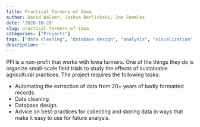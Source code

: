 ```yaml
---
title: Practical Farmers of Iowa
author: David Walker, Joshua Berlinkski, Joe Zemmles
date: '2020-10-28'
slug: practical-farmers-of-iowa
categories: ["Projects"]
tags: ["data cleaning", "database design", "analysis", "visualization"]
description: ''
---
```


PFI is a non-profit that works with Iowa farmers. One of the things they do is organize small-scale field trials to study the effects of sustainable agricultural practices. The project requires the following tasks:

  - Automating the extraction of data from 20+ years of badly formatted records.
  - Data cleaning.
  - Database design.
  - Advice on best-practices for collecting and storing data in ways that make it easy to use for future analysis. 
